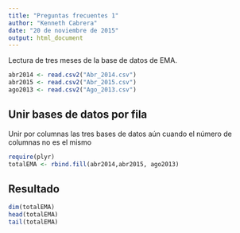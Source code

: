 ```yaml
---
title: "Preguntas frecuentes 1"
author: "Kenneth Cabrera"
date: "20 de noviembre de 2015"
output: html_document
---
```


Lectura de tres meses de la base de datos de EMA.
```r
abr2014 <- read.csv2("Abr_2014.csv")
abr2015 <- read.csv2("Abr_2015.csv")
ago2013 <- read.csv2("Ago_2013.csv")
```

## Unir bases de datos por fila
Unir por columnas las tres bases de datos aún cuando el 
número de columnas no es el mismo
```r
require(plyr)
totalEMA <- rbind.fill(abr2014,abr2015, ago2013)
```

## Resultado
```r
dim(totalEMA)
head(totalEMA)
tail(totalEMA)
```

